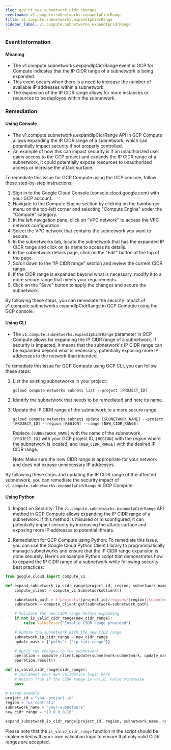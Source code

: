 ```yaml
--- 
slug: gcp_rt_vpc_subnetwork_cidr_changes
eventname: v1.compute.subnetworks.expandIpCidrRange
title: v1.compute.subnetworks.expandIpCidrRange
sidebar_label: v1.compute.subnetworks.expandIpCidrRange
---
```

                       
### Event Information

#### Meaning

- The v1.compute.subnetworks.expandIpCidrRange event in GCP for Compute indicates that the IP CIDR range of a subnetwork is being expanded.
- This event occurs when there is a need to increase the number of available IP addresses within a subnetwork.
- The expansion of the IP CIDR range allows for more instances or resources to be deployed within the subnetwork.

### Remediation

#### Using Console

- The v1.compute.subnetworks.expandIpCidrRange API in GCP Compute allows expanding the IP CIDR range of a subnetwork, which can potentially impact security if not properly controlled.
- An example of how this can impact security is if an unauthorized user gains access to the GCP project and expands the IP CIDR range of a subnetwork, it could potentially expose resources to unauthorized access or increase the attack surface.

To remediate this issue for GCP Compute using the GCP console, follow these step-by-step instructions:

1. Sign in to the Google Cloud Console (console.cloud.google.com) with your GCP account.
2. Navigate to the Compute Engine section by clicking on the hamburger menu on the top-left corner and selecting "Compute Engine" under the "Compute" category.
3. In the left navigation pane, click on "VPC network" to access the VPC network configuration.
4. Select the VPC network that contains the subnetwork you want to secure.
5. In the subnetworks tab, locate the subnetwork that has the expanded IP CIDR range and click on its name to access its details.
6. In the subnetwork details page, click on the "Edit" button at the top of the page.
7. Scroll down to the "IP CIDR range" section and review the current CIDR range.
8. If the CIDR range is expanded beyond what is necessary, modify it to a more secure range that meets your requirements.
9. Click on the "Save" button to apply the changes and secure the subnetwork.

By following these steps, you can remediate the security impact of v1.compute.subnetworks.expandIpCidrRange in GCP Compute using the GCP console.

#### Using CLI

- The `v1.compute.subnetworks.expandIpCidrRange` parameter in GCP Compute allows for expanding the IP CIDR range of a subnetwork. If security is impacted, it means that the subnetwork's IP CIDR range can be expanded beyond what is necessary, potentially exposing more IP addresses to the network than intended.

To remediate this issue for GCP Compute using GCP CLI, you can follow these steps:

1. List the existing subnetworks in your project:
   ```
   gcloud compute networks subnets list --project [PROJECT_ID]
   ```

2. Identify the subnetwork that needs to be remediated and note its name.

3. Update the IP CIDR range of the subnetwork to a more secure range:
   ```
   gcloud compute networks subnets update [SUBNETWORK_NAME] --project [PROJECT_ID] --region [REGION] --range [NEW_CIDR_RANGE]
   ```
   Replace `[SUBNETWORK_NAME]` with the name of the subnetwork, `[PROJECT_ID]` with your GCP project ID, `[REGION]` with the region where the subnetwork is located, and `[NEW_CIDR_RANGE]` with the desired IP CIDR range.

   Note: Make sure the new CIDR range is appropriate for your network and does not expose unnecessary IP addresses.

By following these steps and updating the IP CIDR range of the affected subnetwork, you can remediate the security impact of `v1.compute.subnetworks.expandIpCidrRange` in GCP Compute.

#### Using Python

1. Impact on Security: The `v1.compute.subnetworks.expandIpCidrRange` API method in GCP Compute allows expanding the IP CIDR range of a subnetwork. If this method is misused or misconfigured, it can potentially impact security by increasing the attack surface and exposing more IP addresses to potential threats.

2. Remediation for GCP Compute using Python: To remediate this issue, you can use the Google Cloud Python Client Library to programmatically manage subnetworks and ensure that the IP CIDR range expansion is done securely. Here's an example Python script that demonstrates how to expand the IP CIDR range of a subnetwork while following security best practices:

```python
from google.cloud import compute_v1

def expand_subnetwork_ip_cidr_range(project_id, region, subnetwork_name, new_cidr_range):
    compute_client = compute_v1.SubnetworksClient()

    subnetwork_path = f"projects/{project_id}/regions/{region}/subnetworks/{subnetwork_name}"
    subnetwork = compute_client.get(subnetwork=subnetwork_path)

    # Validate the new CIDR range before expanding
    if not is_valid_cidr_range(new_cidr_range):
        raise ValueError("Invalid CIDR range provided")

    # Update the subnetwork with the new CIDR range
    subnetwork.ip_cidr_range = new_cidr_range
    update_mask = {"paths": ["ip_cidr_range"]}

    # Apply the changes to the subnetwork
    operation = compute_client.update(subnetwork=subnetwork, update_mask=update_mask)
    operation.result()

def is_valid_cidr_range(cidr_range):
    # Implement your own validation logic here
    # Return True if the CIDR range is valid, False otherwise
    pass

# Usage example
project_id = "your-project-id"
region = "us-central1"
subnetwork_name = "your-subnetwork"
new_cidr_range = "10.0.0.0/16"

expand_subnetwork_ip_cidr_range(project_id, region, subnetwork_name, new_cidr_range)
```

Please note that the `is_valid_cidr_range` function in the script should be implemented with your own validation logic to ensure that only valid CIDR ranges are accepted.


 